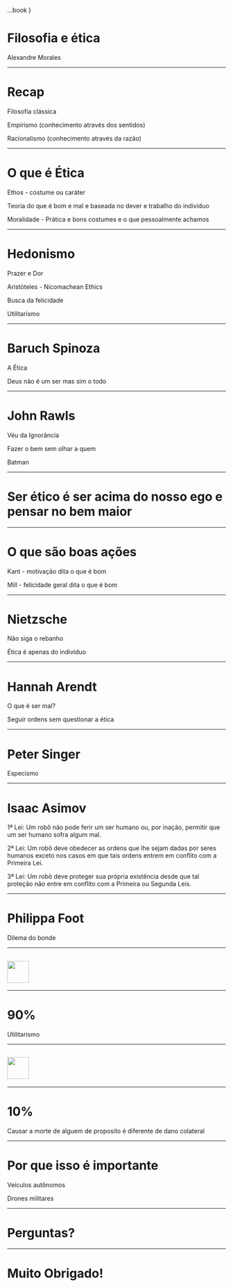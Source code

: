
  ...book
}


# Filosofia e ética
Alexandre Morales

---

# Recap
<Appear>    
  <p>Filosofia clássica</p>
  <p>Empirismo (conhecimento através dos sentidos)</p>
  <p>Racionalismo (conhecimento através da razão)</p>
</Appear>

---

# O que é Ética
<Appear>    
  <p>Ethos - costume ou caráter</p>
  <p>Teoria do que é bom e mal e baseada no dever e trabalho do indivíduo</p>
  <p>Moralidade - Prática e bons costumes e o que pessoalmente achamos</p>
</Appear>

---

# Hedonismo
<Appear>    
  <p>Prazer e Dor</p>
  <p>Aristóteles - Nicomachean Ethics</p>
  <p>Busca da felicidade</p>
  <p>Utilitarismo</p>
</Appear>

---

# Baruch Spinoza
<Appear>    
  <p>A Ética</p>
  <p>Deus não é um ser mas sim o todo</p>
</Appear>

---

# John Rawls
<Appear>    
  <p>Véu da Ignorância</p>
  <p>Fazer o bem sem olhar a quem</p>
  <p>Batman</p>
</Appear>

---

<Black>
<h1>Ser ético é ser acima do nosso ego e pensar no bem maior</h1>
</Black>  

---

# O que são boas ações
<Appear>    
  <p>Kant - motivação dita o que é bom</p>
  <p>Mill - felicidade geral dita o que é bom</p>
</Appear>

---

# Nietzsche
<Appear>
  <p>Não siga o rebanho</p>
  <p>Ética é apenas do indivíduo</p>
</Appear>

---

# Hannah Arendt
<Appear>
  <p>O que é ser mal?</p>
  <p>Seguir ordens sem questionar a ética</p>
</Appear>

---

# Peter Singer
<Appear>
  <p>Especismo</p>
</Appear>

---

# Isaac Asimov 
<Appear>
  <p>1ª Lei: Um robô não pode ferir um ser humano ou, por inação, permitir que um ser humano sofra algum mal.</p>
  <p>2ª Lei: Um robô deve obedecer as ordens que lhe sejam dadas por seres humanos exceto nos casos em que tais ordens entrem em conflito com a Primeira Lei.</p>
  <p>3ª Lei: Um robô deve proteger sua própria existência desde que tal proteção não entre em conflito com a Primeira ou Segunda Leis.</p>
</Appear>

---

# Philippa Foot 
<Appear>
  <p>Dilema do bonde</p>
</Appear>

---

## <Image src='./assets/trolley_1.jpg' width='50vw' />

---

# 90% 
<Appear>
  <p>Utilitarismo</p>
</Appear>

---

## <Image src='./assets/trolley_2.jpg' width='50vw' />

---

# 10% 
<Appear>
  <p>Causar a morte de alguem de proposito é diferente de dano colateral</p>
</Appear>

---

# Por que isso é importante 
<Appear>
  <p>Veículos autônomos</p>
  <p>Drones militares</p>
</Appear>

---

# Perguntas?

---

# Muito Obrigado!